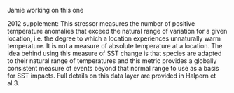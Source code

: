Jamie working on this one

2012 supplement:
This stressor measures the number of
positive temperature anomalies that exceed the
natural range of variation for a given location, i.e. the
degree to which a location experiences unnaturally
warm temperature. It is not a measure of absolute
temperature at a location. The idea behind using this
measure of SST change is that species are adapted to
their natural range of temperatures and this metric
provides a globally consistent measure of events
beyond that normal range to use as a basis for SST
impacts. Full details on this data layer are provided in
Halpern et al.3.

